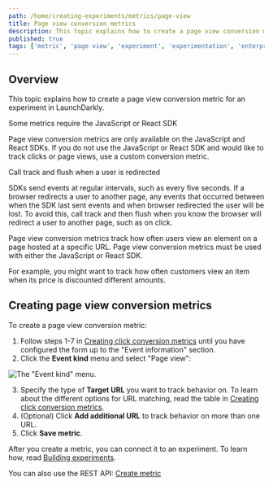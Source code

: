 ```yaml
---
path: /home/creating-experiments/metrics/page-view
title: Page view conversion metrics
description: This topic explains how to create a page view conversion metric for an experiment in LaunchDarkly.
published: true
tags: ['metric', 'page view', 'experiment', 'experimentation', 'enterprise']
---
```


## Overview

This topic explains how to create a page view conversion metric for an experiment in LaunchDarkly.

<Callout intent="info">
<CalloutTitle>Some metrics require the JavaScript or React SDK</CalloutTitle>
<CalloutDescription>

Page view conversion metrics are only available on the JavaScript and React SDKs. If you do not use the JavaScript or React SDK and would like to track clicks or page views, use a custom conversion metric.

</CalloutDescription>
</Callout>

<Callout intent="warning">
<CalloutTitle>Call track and flush when a user is redirected</CalloutTitle>
<CalloutDescription>

SDKs send events at regular intervals, such as every five seconds. If a browser redirects a user to another page, any events that occurred between when the SDK last sent events and when browser redirected the user will be lost. To avoid this, call track and then flush when you know the browser will redirect a user to another page, such as on click.

</CalloutDescription>
</Callout>

Page view conversion metrics track how often users view an element on a page hosted at a specific URL. Page view conversion metrics must be used with either the JavaScript or React SDK.

For example, you might want to track how often customers view an item when its price is discounted different amounts.

## Creating page view conversion metrics

To create a page view conversion metric:

1. Follow steps 1-7 in [Creating click conversion metrics](/home/creating-experiments/metrics/click#creating-click-conversion-metrics) until you have configured the form up to the "Event information" section.
2. Click the **Event kind** menu and select "Page view":

![The "Event kind" menu.](metrics-event-kind.png)

3. Specify the type of **Target URL** you want to track behavior on. To learn about the different options for URL matching, read the table in [Creating click conversion metrics](/home/creating-experiments/metrics/click#creating-click-conversion-metrics).
4. (Optional) Click **Add additional URL** to track behavior on more than one URL.
5. Click **Save metric**.

After you create a metric, you can connect it to an experiment. To learn how, read [Building experiments](/home/creating-experiments#building-experiments).

<LearnMore>

You can also use the REST API: [Create metric](https://apidocs.launchdarkly.com/tag/Metrics#operation/postMetric)

</LearnMore>
